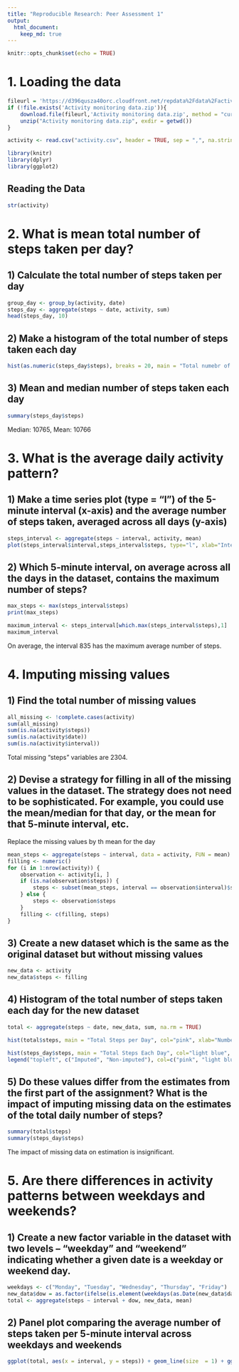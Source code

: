 ```yaml
---
title: "Reproducible Research: Peer Assessment 1"
output: 
  html_document:
    keep_md: true
---
```



```r
knitr::opts_chunk$set(echo = TRUE)
```


# 1. Loading the data
```r

fileurl = 'https://d396qusza40orc.cloudfront.net/repdata%2Fdata%2Factivity.zip'
if (!file.exists('Activity monitoring data.zip')){
    download.file(fileurl,'Activity monitoring data.zip', method = "curl")
    unzip("Activity monitoring data.zip", exdir = getwd())
}

activity <- read.csv("activity.csv", header = TRUE, sep = ",", na.strings = "NA")

library(knitr)
library(dplyr)
library(ggplot2)
```

## Reading the Data
```r
str(activity)
```

# 2. What is mean total number of steps taken per day?
## 1) Calculate the total number of steps taken per day
```r
group_day <- group_by(activity, date)
steps_day <- aggregate(steps ~ date, activity, sum)
head(steps_day, 10)
```

## 2) Make a histogram of the total number of steps taken each day
```r
hist(as.numeric(steps_day$steps), breaks = 20, main = "Total numebr of steps per day", xlab = "Number of steps", col = "pink" )
```

## 3) Mean and median number of steps taken each day
```r
summary(steps_day$steps)
```
Median: 10765, Mean: 10766


# 3. What is the average daily activity pattern?
## 1) Make a time series plot (type = "l") of the 5-minute interval (x-axis) and the average number of steps taken, averaged across all days (y-axis)
```r
steps_interval <- aggregate(steps ~ interval, activity, mean)
plot(steps_interval$interval,steps_interval$steps, type="l", xlab="Interval", ylab="Average number of Steps",main="Average Number of Steps taken", col = "red")
```

## 2) Which 5-minute interval, on average across all the days in the dataset, contains the maximum number of steps?
```r
max_steps <- max(steps_interval$steps)
print(max_steps)

maximum_interval <- steps_interval[which.max(steps_interval$steps),1]
maximum_interval
```
On average, the interval 835 has the maximum average number of steps.

# 4. Imputing missing values
## 1) Find the total number of missing values
```r
all_missing <- !complete.cases(activity)
sum(all_missing)
sum(is.na(activity$steps))
sum(is.na(activity$date))
sum(is.na(activity$interval))
```
Total missing "steps" variables are 2304.

## 2) Devise a strategy for filling in all of the missing values in the dataset. The strategy does not need to be sophisticated. For example, you could use the mean/median for that day, or the mean for that 5-minute interval, etc.
Replace the missing values by th mean for the day
```r
mean_steps <- aggregate(steps ~ interval, data = activity, FUN = mean)
filling <- numeric()
for (i in 1:nrow(activity)) {
    observation <- activity[i, ]
    if (is.na(observation$steps)) {
        steps <- subset(mean_steps, interval == observation$interval)$steps
    } else {
        steps <- observation$steps
    }
    filling <- c(filling, steps)
}
```

## 3) Create a new dataset which is the same as the original dataset but without missing values
```r
new_data <- activity
new_data$steps <- filling
```

## 4) Histogram of the total number of steps taken each day for the new dataset
```r
total <- aggregate(steps ~ date, new_data, sum, na.rm = TRUE)

hist(total$steps, main = "Total Steps per Day", col="pink", xlab="Number of Steps")

hist(steps_day$steps, main = "Total Steps Each Day", col="light blue", xlab="Number of Steps", add=TRUE)
legend("topleft", c("Imputed", "Non-imputed"), col=c("pink", "light blue"), lwd=10)
```

## 5) Do these values differ from the estimates from the first part of the assignment? What is the impact of imputing missing data on the estimates of the total daily number of steps?
```r
summary(total$steps)
summary(steps_day$steps)
```
The impact of missing data on estimation is insignificant.

# 5. Are there differences in activity patterns between weekdays and weekends?

## 1) Create a new factor variable in the dataset with two levels – “weekday” and “weekend” indicating whether a given date is a weekday or weekend day.
```r
weekdays <- c("Monday", "Tuesday", "Wednesday", "Thursday", "Friday")
new_data$dow = as.factor(ifelse(is.element(weekdays(as.Date(new_data$date)),weekdays), "Weekday", "Weekend"))
total <- aggregate(steps ~ interval + dow, new_data, mean)
```

## 2) Panel plot comparing the average number of steps taken per 5-minute interval across weekdays and weekends
```r
ggplot(total, aes(x = interval, y = steps)) + geom_line(size  = 1) + ggtitle("Average number of Steps taken per Day by Interval") + ylab("Mean steps") + facet_grid(. ~ dow)
```
